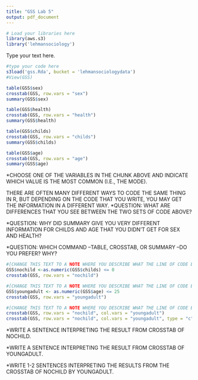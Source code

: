 ```yaml
---
title: "GSS Lab 5"
output: pdf_document
---
```




```r
# Load your libraries here
library(aws.s3)
library('lehmansociology')

```

Type your text here.
````r
#type your code here
s3load('gss.Rda', bucket = 'lehmansociologydata')
#View(GSS)

````

````r
table(GSS$sex)
crosstab(GSS, row.vars = "sex")
summary(GSS$sex)

table(GSS$health)
crosstab(GSS, row.vars = "health")
summary(GSS$health)

table(GSS$childs)
crosstab(GSS, row.vars = "childs")
summary(GSS$childs)

table(GSS$age)
crosstab(GSS, row.vars = "age")
summary(GSS$age)
````
*CHOOSE ONE OF THE VARIABLES IN THE CHUNK ABOVE AND INDICATE WHICH VALUE IS THE MOST COMMON (I.E., THE MODE).

THERE ARE OFTEN MANY DIFFERENT WAYS TO CODE THE SAME THING IN R, BUT DEPENDING ON THE CODE THAT YOU WRITE, YOU MAY GET THE INFORMATION IN A DIFFERENT WAY.
*QUESTION: WHAT ARE DIFFERENCES THAT YOU SEE BETWEEN THE TWO SETS OF CODE ABOVE?

*QUESTION: WHY DID SUMMARY GIVE YOU VERY DIFFERENT INFORMATION FOR CHILDS AND AGE THAT YOU DIDN'T GET FOR SEX AND HEALTH?

*QUESTION: WHICH COMMAND --TABLE, CROSSTAB, OR SUMMARY --DO YOU PREFER? WHY?



````r
#[CHANGE THIS TEXT TO A NOTE WHERE YOU DESCRIBE WHAT THE LINE OF CODE BELOW DOES]
GSS$nochild <-as.numeric(GSS$childs) <= 0
crosstab(GSS, row.vars = "nochild")

#[CHANGE THIS TEXT TO A NOTE WHERE YOU DESCRIBE WHAT THE LINE OF CODE BELOW DOES]
GSS$youngadult <- as.numeric(GSS$age) <= 25
crosstab(GSS, row.vars = "youngadult")

#[CHANGE THIS TEXT TO A NOTE WHERE YOU DESCRIBE WHAT THE LINE OF CODE BELOW DOES]
crosstab(GSS, row.vars = "nochild", col.vars = "youngadult")
crosstab(GSS, row.vars = "nochild", col.vars = "youngadult", type = "c")
````

*WRITE A SENTENCE INTERPRETING THE RESULT FROM CROSSTAB OF NOCHILD.

*WRITE A SENTENCE INTERPRETING THE RESULT FROM CROSSTAB OF YOUNGADULT.

*WRITE 1-2 SENTENCES INTERPRETING THE RESULTS FROM THE CROSSTAB OF NOCHILD BY YOUNGADULT.
